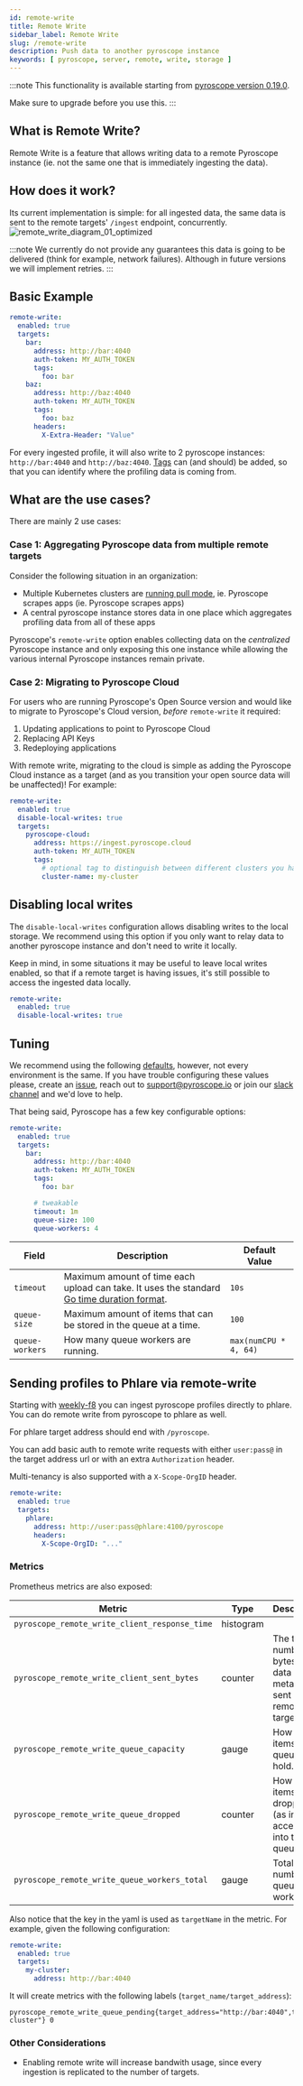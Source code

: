```yaml
---
id: remote-write
title: Remote Write
sidebar_label: Remote Write
slug: /remote-write
description: Push data to another pyroscope instance
keywords: [ pyroscope, server, remote, write, storage ]
---
```


:::note
This functionality is available starting from [pyroscope version 0.19.0](https://github.com/pyroscope-io/pyroscope/releases/tag/v0.19.0).

Make sure to upgrade before you use this.
:::

## What is Remote Write?
Remote Write is a feature that allows writing data to a remote Pyroscope instance (ie. not the same one that is immediately ingesting the data).

## How does it work?
Its current implementation is simple: for all ingested data, the same data is sent to the remote targets' `/ingest` endpoint, concurrently.
![remote_write_diagram_01_optimized](https://user-images.githubusercontent.com/23323466/173495597-ecbe1f83-174b-4fa5-80b5-7b3d55b08672.gif)

:::note
We currently do not provide any guarantees this data is going to be delivered (think for example, network failures). Although in future versions we will implement retries.
:::

## Basic Example
```yaml
remote-write:
  enabled: true
  targets:
    bar:
      address: http://bar:4040
      auth-token: MY_AUTH_TOKEN
      tags:
        foo: bar
    baz:
      address: http://baz:4040
      auth-token: MY_AUTH_TOKEN
      tags:
        foo: baz
      headers:
        X-Extra-Header: "Value"
```

For every ingested profile, it will also write to 2 pyroscope instances: `http://bar:4040` and `http://baz:4040`.
[Tags](https://pyroscope.io/blog/profiling-go-apps-with-pyroscope/#narrowing-in-on-the-issue-using-tags) can (and should) be added, so that you can identify where the profiling data is coming from.

## What are the use cases?
There are mainly 2 use cases:

### Case 1: Aggregating Pyroscope data from multiple remote targets
Consider the following situation in an organization:
* Multiple Kubernetes clusters are [running pull mode](https://pyroscope.io/docs/golang-pull-mode/), ie. Pyroscope scrapes apps (ie. Pyroscope scrapes apps)
* A central pyroscope instance stores data in one place which aggregates profiling data from all of these apps

Pyroscope's `remote-write` option enables collecting data on the _centralized_ Pyroscope instance and only exposing this one instance while allowing the various internal Pyroscope instances remain private.

### Case 2: Migrating to Pyroscope Cloud
For users who are running Pyroscope's Open Source version and would like to migrate to Pyroscope's Cloud version, _before_ `remote-write` it required:

1. Updating applications to point to Pyroscope Cloud
2. Replacing API Keys
3. Redeploying applications

With remote write, migrating to the cloud is simple as adding the Pyroscope Cloud instance as a target (and as you transition your open source data will be unaffected)! For example:
```yaml
remote-write:
  enabled: true
  disable-local-writes: true
  targets:
    pyroscope-cloud:
      address: https://ingest.pyroscope.cloud
      auth-token: MY_AUTH_TOKEN
      tags:
        # optional tag to distinguish between different clusters you have
        cluster-name: my-cluster
```
## Disabling local writes
The `disable-local-writes` configuration allows disabling writes to the local storage.
We recommend using this option if you only want to relay data to another pyroscope instance and don't need to write it locally.

Keep in mind, in some situations it may be useful to leave local writes enabled, so that if a remote target is having issues, it's still possible to access the ingested data locally.

```yaml
remote-write:
  enabled: true
  disable-local-writes: true
```
## Tuning

 We recommend using the following [defaults](https://github.com/pyroscope-io/pyroscope/blob/12cf3a975215b9cb8b5c14d75b89437140c79284/pkg/remotewrite/concurrency.go#L9), however, not every environment is the same. If you have trouble configuring these values please, create an [issue](https://github.com/pyroscope-io/pyroscope/issues), reach out to support@pyroscope.io or join our [slack channel](https://pyroscope.io/slack/) and we'd love to help.

 That being said, Pyroscope has a few key configurable options:


```yaml
remote-write:
  enabled: true
  targets:
    bar:
      address: http://bar:4040
      auth-token: MY_AUTH_TOKEN
      tags:
        foo: bar

      # tweakable
      timeout: 1m
      queue-size: 100
      queue-workers: 4
```


| Field | Description | Default Value |
|--------|-------|-------|
| `timeout`   | Maximum amount of time each upload can take. It uses the standard [Go time duration format](https://pkg.go.dev/time#ParseDuration). | `10s` |
| `queue-size`       | Maximum amount of items that can be stored in the queue at a time. | `100` |
| `queue-workers`       | How many queue workers are running. | `max(numCPU * 4, 64)` |


## Sending profiles to Phlare via remote-write

Starting with [weekly-f8](https://hub.docker.com/r/grafana/phlare/tags) you can ingest pyroscope profiles directly to phlare.
You can do remote write from pyroscope to phlare as well. 

For phlare target address should end with `/pyroscope`.

You can add basic auth to remote write requests with either `user:pass@` in the target address url or with an extra `Authorization` header.

Multi-tenancy is also supported with a `X-Scope-OrgID` header.


```yaml
remote-write:
  enabled: true
  targets:
    phlare:
      address: http://user:pass@phlare:4100/pyroscope
      headers:
        X-Scope-OrgID: "..."
```

      

### Metrics
Prometheus metrics are also exposed:


| Metric | Type | Description  |
|--------|-------|---|
| `pyroscope_remote_write_client_response_time`   | histogram     |   |
| `pyroscope_remote_write_client_sent_bytes`       | counter      | The total number of bytes of data (not metadata) sent to the remote target.  |
| `pyroscope_remote_write_queue_capacity`       | gauge      | How many items the queue can hold. |
| `pyroscope_remote_write_queue_dropped` | counter      | How many items were dropped (as in not accepted into the queue). |
| `pyroscope_remote_write_queue_workers_total` | gauge | Total number of queue workers. |


Also notice that the key in the yaml is used as `targetName` in the metric. For example, given the following configuration:
```yaml
remote-write:
  enabled: true
  targets:
    my-cluster:
      address: http://bar:4040
```

It will create metrics with the following labels (`target_name/target_address`):
```
pyroscope_remote_write_queue_pending{target_address="http://bar:4040",target_name="my-cluster"} 0
```

### Other Considerations
* Enabling remote write will increase bandwith usage, since every ingestion is replicated to the number of targets.
